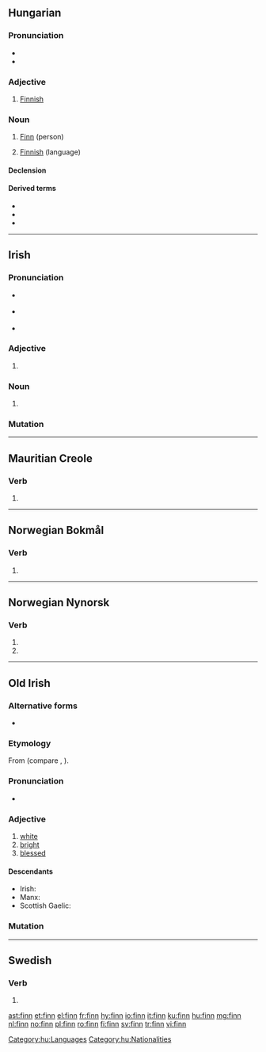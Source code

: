 {{also|Finn|fínn}}
==Hungarian==

===Pronunciation===
* {{hu-IPA}}
* {{hyphenation|finn|lang=hu}}

===Adjective===
{{hu-adj|-}}

# [[Finnish]] {{gloss|of or relating to [[Finland]], its people or language}}

===Noun===
{{hu-noun|ek}}

# [[Finn]] (person)
# {{lb|hu|singular only}} [[Finnish]] (language)

====Declension====
{{hu-infl-nom|finne|e}}{{hu-pos-etek|finn|j|jei}}

====Derived terms====
* {{l|hu|Finnország}}
* {{l|hu|Finn Köztársaság}}
* {{l|hu|Finn-öböl}}

[[Category:hu:Languages]]
[[Category:hu:Nationalities]]

----

==Irish==

===Pronunciation===
* {{a|Waterford}} {{IPA|/fʲiːɲ/|lang=ga}}
* {{a|Cork|Kerry|Galway}} {{IPA|/fʲiːn̠ʲ/|lang=ga}}
* {{a|Mayo|Ulster}} {{IPA|/fʲɪn̠ʲ/|lang=ga}}

===Adjective===
{{head|ga|adjective form}}

# {{inflection of|fionn||voc|gen|m|s|;|{{lb|ga|archaic}}|dat|f|s|lang=ga}}

===Noun===
{{head|ga|noun form|g=m}}

# {{inflection of|fionn||gen|s|lang=ga}}

===Mutation===
{{ga-mut}}

----

==Mauritian Creole==

===Verb===
{{head|mfe|verb form}}

# {{mfe-short of|fini}}

----

==Norwegian Bokmål==

===Verb===
{{head|nb|verb form}}

# {{form of|imperative|finne|lang=nb}}

----

==Norwegian Nynorsk==

===Verb===
{{head|nn|verb form}}

# {{nn-verb-form of|present tense|finn}}
# {{nn-verb-form of|imperative|finn}}

----

==Old Irish==

===Alternative forms===
* {{l|sga|find}}

===Etymology===
From {{inh|sga|cel-pro|*windos||white}} (compare {{cog|cy|gwyn}}, {{cog|cel-gau|vindos}}).

===Pronunciation===
* {{IPA|/fʲin͈/|lang=sga}}

===Adjective===
{{sga-adj}}

# [[white]]
# [[bright]]
# [[blessed]]

====Descendants====
* Irish: {{l|ga|fionn}}
* Manx: {{l|gv|fynn}}
* Scottish Gaelic: {{l|gd|fionn}}

===Mutation===
{{sga-mutation|f|inn}}

----

==Swedish==

===Verb===
{{head|sv|verb form}}

# {{sv-verb-form-imp|finna}}

[[ast:finn]]
[[et:finn]]
[[el:finn]]
[[fr:finn]]
[[hy:finn]]
[[io:finn]]
[[it:finn]]
[[ku:finn]]
[[hu:finn]]
[[mg:finn]]
[[nl:finn]]
[[no:finn]]
[[pl:finn]]
[[ro:finn]]
[[fi:finn]]
[[sv:finn]]
[[tr:finn]]
[[vi:finn]]